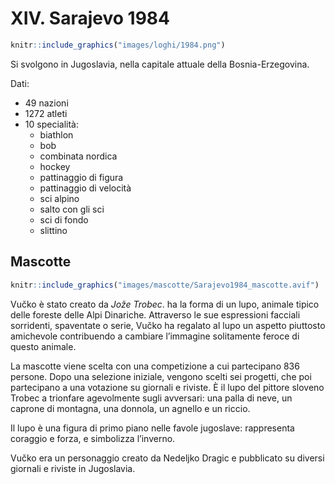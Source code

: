 # XIV. Sarajevo 1984 {-}

```{r, echo=FALSE, out.width='40%', fig.cap='XIV edizione dei Giochi olimpici invernali'}
knitr::include_graphics("images/loghi/1984.png")
```

Si svolgono in Jugoslavia, nella capitale attuale della Bosnia-Erzegovina.

Dati:

* 49 nazioni
* 1272 atleti
* 10 specialità:
  * biathlon
  * bob
  * combinata nordica
  * hockey
  * pattinaggio di figura
  * pattinaggio di velocità
  * sci alpino
  * salto con gli sci
  * sci di fondo
  * slittino

## Mascotte {-}

```{r, echo=FALSE, out.width='40%', fig.cap='Vuč ko'}
knitr::include_graphics("images/mascotte/Sarajevo1984_mascotte.avif")
```

Vučko è stato creato da *Jože Trobec*. 
ha la forma di un lupo, animale tipico delle foreste delle Alpi Dinariche. Attraverso le sue espressioni facciali sorridenti, spaventate o serie, Vučko ha regalato al lupo un aspetto piuttosto amichevole contribuendo a cambiare l'immagine solitamente feroce di questo animale.

La mascotte viene scelta con una competizione a cui partecipano 836 persone. Dopo una selezione iniziale, vengono scelti sei progetti, che poi partecipano a una votazione su giornali e riviste. È il lupo del pittore sloveno Trobec a trionfare agevolmente sugli avversari: una palla di neve, un caprone di montagna, una donnola, un agnello e un riccio.

Il lupo è una figura di primo piano nelle favole jugoslave: rappresenta coraggio e forza, e simbolizza l'inverno.

Vučko era un personaggio creato da Nedeljko Dragic e pubblicato su diversi giornali e riviste in Jugoslavia.

